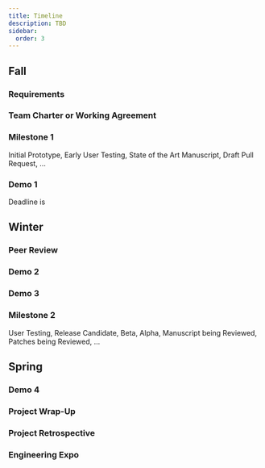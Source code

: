```yaml
---
title: Timeline
description: TBD
sidebar:
  order: 3
---
```


## Fall

### Requirements

### Team Charter or Working Agreement 

### Milestone 1

Initial Prototype, Early User Testing, State of the Art Manuscript, Draft Pull Request, ...

### Demo 1

Deadline is 

## Winter

### Peer Review

### Demo 2

### Demo 3

### Milestone 2

User Testing, Release Candidate, Beta, Alpha, Manuscript being Reviewed, Patches being Reviewed, ...

## Spring

### Demo 4

### Project Wrap-Up 

### Project Retrospective

### Engineering Expo